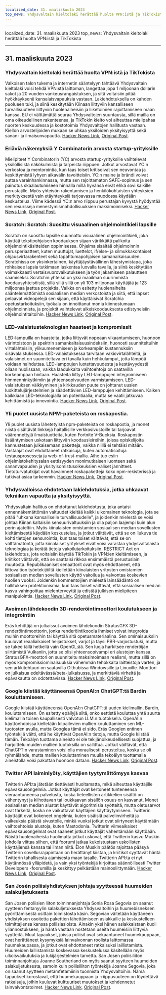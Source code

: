 ```yaml
---
localized_date: 31. maaliskuuta 2023
top_news: Yhdysvaltain kieltolaki herättää huolta VPN:istä ja TikTokista
---
```


---

localized_date: 31. maaliskuuta 2023
top_news: Yhdysvaltain kieltolaki herättää huolta VPN:istä ja TikTokista

---



<CallToAction />

<Steps>

## 31. maaliskuuta 2023

### Yhdysvaltain kieltolaki herättää huolta VPN:istä ja TikTokista

Valkoisen talon tukema ja internetin sääntelyyn tähtäävä Yhdysvaltain kieltolaki voisi tehdä VPN:stä laittoman, langettaa jopa 1 miljoonan dollarin sakot ja 20 vuoden vankeusrangaistuksen, ja sitä voitaisiin pitää hyökkäyksenä kansalaisvapauksia vastaan. Lakiehdotuksella on kahden puolueen tuki, ja siinä keskitytään Kiinaan liittyviin kansalliseen turvallisuuteen liittyviin huolenaiheisiin ja liiketoimien rajoittamiseen maan kanssa. EU ei välttämättä seuraa Yhdysvaltojen suuntausta, sillä mailla on oma oikeudellinen rakenteensa, ja TikTokin kielto voi aiheuttaa mielipahaa nuorten keskuudessa ja kostotoimia Yhdysvaltojen hallitusta vastaan. Kiellon arvostelijoiden mukaan se uhkaa yksilöiden yksityisyyttä sekä sanan- ja ilmaisunvapautta.
[Hacker News Link](http://news.ycombinator.com/item?id=35366955), [Original Post](https://www.youtube.com/watch?v=FWQGA_n5Z4M).

### Eriäviä näkemyksiä Y Combinatorin arvosta startup-yrityksille

Mielipiteet Y Combinatorin (YC) arvosta startup-yrityksille vaihtelevat yksilöllisistä näkökulmista ja tarpeista riippuen. Jotkut arvostavat YC:n verkostoa ja mentorointia, kun taas toiset kritisoivat sen neuvontaa ja keskittymistä lyhyen aikavälin tavoitteisiin. YC:n maine ja brändi voivat auttaa varainhankinnassa, mutta sen rajoittamaton SAFE-sopimus ja sen painotus skaalautumiseen hinnalla millä hyvänsä eivät ehkä sovi kaikille perustajille. Myös yhteisön rakentamisen ja henkilökohtaisten yhteyksien merkityksestä vain etäyhteyksiä tarjoavassa muodossa käydään keskustelua. Viime kädessä YC:n arvo riippuu perustajan kyvystä hyödyntää sen resursseja menestymismahdollisuuksien maksimoimiseksi.
[Hacker News Link](http://news.ycombinator.com/item?id=35373019), [Original Post](https://acecreamu.substack.com/p/is-y-combinator-worth-the-money).

### Scratch: Scratch: Suosittu visuaalinen ohjelmointikieli lapsille

Scratch on suosittu lapsille suunnattu visuaalinen ohjelmointikieli, joka käyttää tekstipohjaisen koodauksen sijaan värikkäitä palikoita ohjelmointikäsitteiden oppimisessa. Ohjelma sisältää ohjelmoinnin perusperiaatteet, kuten muuttujat, luettelot, if/else- ja silmukkakohtaiset ohjausvirtarakenteet sekä tapahtumapohjaisen samanaikaisuuden. Scratchissa on yksinkertainen, käyttäjäystävällinen lähestymistapa, joka rohkaisee lapsia tutkimaan laskentaa luovalla tavalla, ja siinä keskitytään voimakkaasti vertaisvuorovaikutukseen ja työn jakamiseen palautteen saamiseksi. Scratchin yhteisö on yksi maailman suurimmista koodausyhteisöistä, sillä sillä sillä on yli 103 miljoonaa käyttäjää ja 123 miljoonaa jaettua projektia. Vaikka on esitetty huolenaiheita sääntelemättömistä sosiaalisen median verkostoista ja siitä, että lapset pelaavat videopelejä sen sijaan, että käyttäisivät Scratchia opetustarkoituksiin, työkalu on innoittanut monia kiinnostumaan ohjelmoinnista, ja projektit vaihtelevat alkeiskoodauksesta edistyneisiin ohjelmointitaitoihin.
[Hacker News Link](http://news.ycombinator.com/item?id=35373052), [Original Post](https://scratch.mit.edu/about).

### LED-valaistusteknologian haasteet ja kompromissit

LED-lampuilla on haasteita, jotka liittyvät nopeaan vikaantumiseen, huonoon värintoistoon ja spektrin samankaltaisuusindeksiin, huonosti suunniteltuihin virtalähteisiin, ylikuumenemiseen ja korkeampiin kustannuksiin sisävalaistuksessa. LED-valaistuksessa tarvitaan vakiovirtalähteitä, ja valaisimet on suunniteltava eri tavalla kuin hehkulamput, jotta lämpöä voidaan haihduttaa. LED-lamppujen luotettavuudesta ja kestävyydestä ollaan huolissaan, vaikka laadukkaita vaihtoehtoja on saatavilla korkeampaan hintaan. Haasteita liittyy LED-lamppujen integroimiseen himmenninkytkimiin ja yhteensopivuuden varmistamiseen. LED-valaistuksen välkkyminen ja kirkkauden puute on johtanut uusien luokittelujärjestelmien ja säädettävien LED-lamppujen kehittämiseen. Kaiken kaikkiaan LED-teknologialla on potentiaalia, mutta se vaatii jatkuvaa kehittämistä ja innovointia.
[Hacker News Link](http://news.ycombinator.com/item?id=35371750), [Original Post](https://nymag.com/strategist/article/led-light-bulbs-investigation.html).

### Yli puolet uusista NPM-paketeista on roskapostia.

Yli puolet uusista lähetetyistä npm-paketeista on roskapostia, ja monet niistä sisältävät linkkejä haitallisille verkkosivustoille tai tarjoavat väärennettyjä ilmaistuotteita, kuten Fortnite V-Bucksia. Roskapostin lisääntymisen uskotaan liittyvän koodausleireihin, joissa opiskelijoita kannustetaan julkaisemaan paketteja, vaikka niillä ei tehtäisi mitään. Vastaajat ovat ehdottaneet ratkaisuja, kuten automatisoituja testausprosesseja ja web-of-trust-mallia. Aihe tuo esiin ohjelmistokehitysalan eettisyyden monimutkaisen luonteen sekä sananvapauden ja yksityisomistusoikeuksien väliset jännitteet. Tietoturvatutkijat ovat havainneet roskapaketteja koko npm-rekisterissä ja tutkivat asiaa tarkemmin.
[Hacker News Link](http://news.ycombinator.com/item?id=35370728), [Original Post](https://blog.sandworm.dev/one-in-two-new-npm-packages-is-seo-spam-right-now).

### Yhdysvalloissa ehdotetaan lakiehdotuksia, jotka uhkaavat tekniikan vapautta ja yksityisyyttä.

Yhdysvaltain hallitus on ehdottanut lakiehdotusta, joka antaisi ennennäkemättömän valtuudet kieltää kaikki ulkomainen teknologia, jota se pitää "uhkana kansalliselle turvallisuudelle", ja joidenkin mielestä se voisi johtaa Kiinan kaltaisiin sensuurivaltuuksiin ja olla paljon laajempi kuin alun perin ajateltiin. Myös kiinalaisten omistamien sosiaalisen median sovellusten kieltämisestä käydään keskustelua, ja jotkut väittävät, että se on liukuva tie kohti tietojen sensurointia, kun taas toiset väittävät, että se on välttämätöntä, jotta kiinalaiset yritykset eivät voisi varastaa yhdysvaltalaista teknologiaa ja kerätä tietoja vakoilutarkoituksiin. RESTRICT Act on lakiehdotus, jota voitaisiin käyttää TikTokin ja VPN:ien kieltämiseen, ja kriitikot väittävät, että se saattaisi rikkoa ensimmäistä perustuslain muutosta. Republikaaniset senaattorit ovat myös ehdottaneet, että liittovaltion työntekijöiltä kielletään kiinalaisten yritysten omistamien sosiaalisen median sovellusten käyttö vakoilua ja valvontaa koskevien huolien vuoksi. Joidenkin kommentoijien mielestä lainsäädäntö on hallituksen protektionismia, kun taas toiset väittävät, että sosiaalisen median kasvu vahingoittaa mielenterveyttä ja edistää julkisen mielipiteen manipulointia.
[Hacker News Link](http://news.ycombinator.com/item?id=35369075), [Original Post](https://www.vice.com/en/article/4a3ddb/restrict-act-insanely-broad-ban-tiktok-vpns).

### Avoimen lähdekoodin 3D-renderöintimoottori koulutukseen ja integrointiin

Eräs kehittäjä on julkaissut avoimen lähdekoodin StratusGFX 3D-renderöintimoottorin, jonka renderöintikoodia ihmiset voivat integroida muihin moottoreihin tai käyttää sitä opetusmateriaalina. Sen ominaisuuksiin kuuluvat reaaliaikaiset heijastukset, varjot ja täysi PBR-varjostustuki, mutta se tukee tällä hetkellä vain OpenGL:ää. Sen luoja harkitsee renderöijän siirtämistä Vulkaniin, jotta se olisi yhteensopivampi eri alustojen kanssa. StratusGFX-moottori on suunniteltu maksimoimaan realismi, mutta sillä on myös kompromissiominaisuuksia vähemmän tehokkaita laitteistoja varten, ja sen arkkitehtuuri on saatavilla Githubissa Windowsille ja Linuxille. Moottori on julkaisua edeltävässä/beta-julkaisussa, ja merkittäviä virheitä ja epävakautta on odotettavissa.
[Hacker News Link](http://news.ycombinator.com/item?id=35370284), [Original Post](https://github.com/KTStephano/StratusGFX).

### Google kiistää käyttäneensä OpenAI:n ChatGPT:tä Bardin kouluttamiseen.

Google kiistää käyttäneensä OpenAI:n ChatGPT:tä uuden kielimallin, Bardin, kouluttamiseen. On esitetty epäilyjä siitä, onko eettistä kouluttaa yhtä suurta kielimallia toisen kaupallisesti valvotun LLM:n tuotoksella. OpenAI:n käyttöehdoissa kielletään kilpailevien mallien kouluttaminen sen ML-tuotosten avulla, mutta Googlea tämä ei sido. Eräs Googlen entinen työntekijä väitti, että he käyttivät OpenAI:n tietoja, mutta Google kiistää tämän. Tekoälyn tuottama aineisto ei ole tekijänoikeudellisesti suojattua, ja harjoittelu muiden mallien tuotoksilla on sallittua. Jotkut väittävät, että ChatGPT:n varastaminen voisi olla moraalisesti perusteltua, koska se oli ryhmälähde, mutta mallien kouluttaminen muulla tekoälyn tuottamalla aineistolla voisi pakottaa huonoon dataan.
[Hacker News Link](http://news.ycombinator.com/item?id=35370915), [Original Post](https://twitter.com/steventey/status/1641267979399704576).

### Twitter API laiminlyöty, käyttäjien tyytymättömyys kasvaa

Twitterin API:ta jätetään tiettävästi huoltamatta, mikä aiheuttaa käyttäjille epävakausongelmia. Jotkut käyttäjät ovat kertoneet tunteneensa vieraantuneensa palvelusta, koska tieteellisten artikkelien sisältö on vähentynyt ja kiihottavan tai loukkaavan sisällön osuus on kasvanut. Monet sosiaalisen median alustat käyttävät algoritmisia syötteitä, mutta oletusarvot ovat tärkeitä, koska ne vaikuttavat käyttäjien käyttäytymiseen. Twitterin käyttäjät ovat kokeneet ongelmia, kuten sisäisiä palvelinvirheitä ja vaikeuksia päästä sivustolle, minkä vuoksi jotkut ovat siirtyneet käyttämään vaihtoehtoisia alustoja, kuten Mastodonia. Twitterin viimeaikaiset epävakausongelmat ovat saaneet jotkut käyttäjät vähentämään käyttöään. Näistä huolenaiheista huolimatta jotkut uskovat, että Twitterin kasvu Muskin johdolla viittaa siihen, että foorumi jatkaa kukoistustaan uskollisten käyttäjiensä kanssa tai ilman niitä. Elon Muskin päätös rajoittaa pääsyä Twitterin sovellusrajapintaan on herättänyt kiistaa, ja kriitikot syyttävät häntä Twitterin tahallisesta ajamisesta maan tasalle. Twitterin API:ta ei nyt käytännössä ylläpidetä, ja vain yksi työntekijä kirjoittaa säännöllisesti Twitter Developers -foorumilla ja keskittyy pelkästään mainosliittymään.
[Hacker News Link](http://news.ycombinator.com/item?id=35370152), [Original Post](https://snarfed.org/the-twitter-api-is-now-effectively-unmaintained).

### San Josén poliisiyhdistyksen johtaja syytteessä huumeiden salakuljetuksesta

San Josén poliisien liiton toiminnanjohtaja Sonia Rosa Segovia on saanut syytteen fentanyylin salakuljetuksesta Yhdysvaltoihin ja huumebisneksen pyörittämisestä osittain toimistosta käsin. Segovian väitetään käyttäneen yhdistyksen osoitetta pakettien lähettämiseen asiakkaille ja keskustelleen toimittajiensa kanssa poliisiasioista. Ainakin yksi hänen asiakkaistaan kuoli yliannostukseen, ja häntä vastaan nostetaan useita huumeisiin liittyviä syytteitä. Muut tapaukset, joissa poliisit ovat sekaantuneet huumekauppaan, ovat herättäneet kysymyksiä lainvalvonnan roolista laittomassa huumekaupassa, ja jotkut ovat ehdottaneet ratkaisuksi laillistamista. Huumeiden laillistamista koskevassa keskustelussa käsitellään myös ulkoisvaikutuksia ja tukijärjestelmien tarvetta. San Josen poliisiliiton toiminnanjohtaja Joanne Southerland on myös saanut syytteen huumeiden salakuljetuksesta, samoin kuin poliisiliiton työntekijä Joanne Segovia, joka on saanut syytteen metamfetamiinin tuonnista Yhdysvaltoihin. Nämä tapaukset korostavat, että huumekauppaan ja -riippuvuuteen on löydettävä ratkaisuja, joihin kuuluvat kulttuuriset muutokset ja kohdennetut lainvalvontatoimet.
[Hacker News Link](http://news.ycombinator.com/item?id=35376488), [Original Post](https://www.washingtonexaminer.com/news/crime/san-jose-police-union-director-smuggle-fentanyl-charge).

</Steps>
